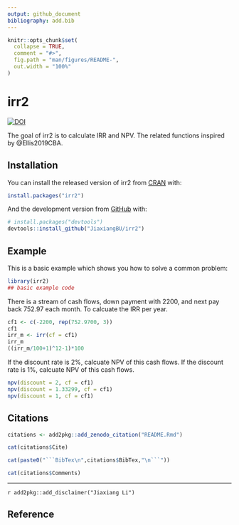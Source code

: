 ```yaml
---
output: github_document
bibliography: add.bib
---
```


<!-- README.md is generated from README.Rmd. Please edit that file -->

```r
knitr::opts_chunk$set(
  collapse = TRUE,
  comment = "#>",
  fig.path = "man/figures/README-",
  out.width = "100%"
)
```
# irr2

<!-- badges: start -->
[![DOI](https://zenodo.org/badge/224571371.svg)](https://zenodo.org/badge/latestdoi/224571371)
<!-- badges: end -->

The goal of irr2 is to calculate IRR and NPV. The related functions inspired by @Ellis2019CBA.

## Installation

You can install the released version of irr2 from [CRAN](https://CRAN.R-project.org) with:

``` r
install.packages("irr2")
```

And the development version from [GitHub](https://github.com/) with:

``` r
# install.packages("devtools")
devtools::install_github("JiaxiangBU/irr2")
```

## Example

This is a basic example which shows you how to solve a common problem:

```r
library(irr2)
## basic example code
```

There is a stream of cash flows, down payment with 2200, and next pay back 752.97 each month.
To calcuate the IRR per year.

```r
cf1 <- c(-2200, rep(752.9700, 3))
cf1
irr_m <- irr(cf = cf1)
irr_m
((irr_m/100+1)^12-1)*100
```

If the discount rate is 2%, calcuate NPV of this cash flows.
If the discount rate is 1%, calcuate NPV of this cash flows.

```r
npv(discount = 2, cf = cf1)
npv(discount = 1.33299, cf = cf1)
npv(discount = 1, cf = cf1)
```

## Citations

```r
citations <- add2pkg::add_zenodo_citation("README.Rmd")
```

```r
cat(citations$Cite)
```

```r
cat(paste0("```BibTex\n",citations$BibTex,"\n```"))
```

```r
cat(citations$Comments)
```

***

`r add2pkg::add_disclaimer("Jiaxiang Li")`

## Reference {-}
